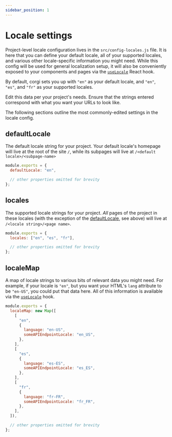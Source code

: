 ```yaml
---
sidebar_position: 1
---
```


# Locale settings

Project-level locale configuration lives in the `src/config-locales.js` file. It is here that you can define your default locale, all of your supported locales, and various other locale-specific information you might need. While this config will be used for general localization setup, it will also be conveniently exposed to your components and pages via the [`useLocale`](./use-locale-hook) React hook.

By default, corgi sets you up with `"en"` as your default locale, and `"en"`, `"es"`, and `"fr"` as your supported locales.

Edit this data per your project's needs. Ensure that the strings entered correspond with what you want your URLs to look like.

The following sections outline the most commonly-edited settings in the locale config.

## defaultLocale

The default locale string for your project. Your default locale's homepage will live at the root of the site `/`, while its subpages will live at `/<default locale>/<subpage-name>`

```js src/config-locales.js
module.exports = {
  defaultLocale: "en",

  // other properties omitted for brevity
};
```

## locales

The supported locale strings for your project. _All_ pages of the project in these locales (with the exception of the [defaultLocale](#defaultLocale), see above) will live at `/<locale string>/<page name>`.

```js src/config-locales.js
module.exports = {
  locales: ["en", "es", "fr"],

  // other properties omitted for brevity
};
```

## localeMap

A map of locale strings to various bits of relevant data you might need. For example, if your locale is `"en"`, but you want your HTML's `lang` attribute to be `"en-US"`, you could put that data here. All of this information is available via the [`useLocale`](./use-locale-hook) hook.

```js src/config-locales.js
module.exports = {
  localeMap: new Map([
    [
      "en",
      {
        language: "en-US",
        someAPIEndpointLocale: "en_US",
      },
    ],
    [
      "es",
      {
        language: "es-ES",
        someAPIEndpointLocale: "es_ES",
      },
    ],
    [
      "fr",
      {
        language: "fr-FR",
        someAPIEndpointLocale: "fr_FR",
      },
    ],
  ]),

  // other properties omitted for brevity
};
```
